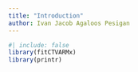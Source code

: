 ```yaml
---
title: "Introduction"
author: Ivan Jacob Agaloos Pesigan
---
```


```r
#| include: false
library(fitCTVARMx)
library(printr)
```
